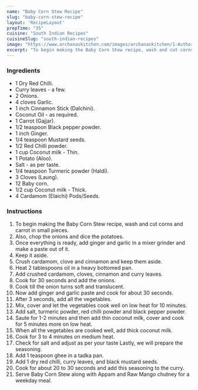 ---
name: "Baby Corn Stew Recipe"
slug: "baby-corn-stew-recipe"
layout: 'RecipeLayout'
prepTime: "35"
cuisine: "South Indian Recipes"
cuisineSlug: "south-indian-recipes"
image: "https://www.archanaskitchen.com/images/archanaskitchen/1-Author/rinku_majumder2003-yahoo.co.in/Baby_Corn_Stew_1600.jpg"
excerpt: "To begin making the Baby Corn Stew recipe, wash and cut corns and carrot in small pieces"
---

### Ingredients

- 1 Dry Red Chilli.
- Curry leaves - a few.
- 2 Onions.
- 4 cloves Garlic.
- 1 inch Cinnamon Stick (Dalchini).
- Coconut Oil - as required.
- 1 Carrot (Gajjar).
- 1/2 teaspoon Black pepper powder.
- 1 inch Ginger.
- 1/4 teaspoon Mustard seeds.
- 1/2 Red Chilli powder.
- 1 cup Coconut milk - Thin.
- 1 Potato (Aloo).
- Salt - as per taste.
- 1/4 teaspoon Turmeric powder (Haldi).
- 3 Cloves (Laung).
- 12 Baby corn.
- 1/2 cup Coconut milk - Thick.
- 4 Cardamom (Elaichi) Pods/Seeds.

### Instructions

1. To begin making the Baby Corn Stew recipe, wash and cut corns and carrot in small pieces.
1. Also, chop the onions and dice the potatoes.
1. Once everything is ready, add ginger and garlic in a mixer grinder and make a paste out of it.
1. Keep it aside.
1. Crush cardamom, clove and cinnamon and keep them aside.
1.  Heat 2 tablespoons oil in a heavy bottomed pan.
1. Add crushed cardamom, cloves, cinnamon and curry leaves.
1. Cook for 30 seconds and add the onions.
1. Cook till the onion turns soft and translucent.
1. Now add ginger and garlic paste and cook for about 30 seconds.
1. After 3 seconds, add all the vegetables.
1. Mix, cover and let the vegetables cook well on low heat for 10 minutes.
1. Add salt, turmeric powder, red chilli powder and black pepper powder.
1. Saute for 1-2 minutes and then add thin coconut milk, cover and cook for 5 minutes more on low heat.
1. When all the vegetables are cooked well, add thick coconut milk.
1. Cook for 3 to 4 minutes on medium heat.
1. Check for salt and adjust as per your taste Lastly, we will prepare the seasoning.
1. Add 1 teaspoon ghee in a tadka pan.
1. Add 1 dry red chilli, curry leaves, and black mustard seeds.
1. Cook for about 20 to 30 seconds and add this seasoning to the curry.
1. Serve Baby Corn Stew along with Appam and Raw Mango chutney for a weekday meal.
